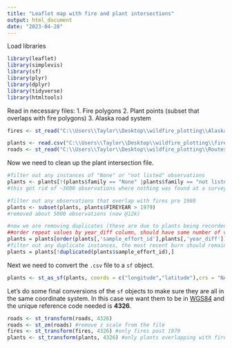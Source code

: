 ```yaml
---
title: "Leaflet map with fire and plant intersections"
output: html_document
date: "2023-04-28"
---
```


Load libraries

```r
library(leaflet)
library(simplevis)
library(sf)
library(plyr)
library(dplyr)
library(tidyverse)
library(htmltools)
```

Read in necessary files: 
1. Fire polygons 
2. Plant points (subset that overlaps with fire polygons)
3. Alaska road system
```r
fires <- st_read("C:\\Users\\Taylor\\Desktop\\wildfire_plotting\\AlaskaFireHistory_Polygons_1940_2021\\AlaskaFireHistory_Polygons_1940_2021\\AlaskaFireHistory_Polygons.gdb")  

plants <- read.csv("C:\\Users\\Taylor\\Desktop\\wildfire_plotting\\fire_plant_intersection.csv")
roads <- st_read("C:\\Users\\Taylor\\Desktop\\wildfire_plotting\\Routes.gdb\\c1808f0c-470f-48d7-b5ac-9adeef804143.gdb")
```

Now we need to clean up the plant intersection file.
```r
#filter out any instances of "None" or "not listed" observations
plants <- plants[!(plants$family == "None" |plants$family == "not listed"),]
#this got rid of ~3000 observations where nothing was found at a survey site (now @17k)

#filter out any observations that overlap with fires pre 1980
plants <- subset(plants, plants$FIREYEAR > 1979)
#removed about 5000 observations (now @12k)

#now we are removing duplicates (these are due to plants being recorded again if the land burned more than one time)
##order repeat values by year_diff column, should have same number of values
plants = plants[order(plants[,'sample_effort_id'],plants[,'year_diff']),] 
#filter out any duplicate instances, the most recent burn should remain
plants = plants[!duplicated(plants$sample_effort_id),]
```

Next we need to convert the `.csv` file to a `sf` object.
```r
plants <- st_as_sf(plants, coords = c("longitude","latitude"),crs = "NAD83")
```

Let's do some final conversions of the `sf` objects to make sure they are all in the same coordinate system. In this case we want them to be in [WGS84](https://epsg.io/4326) and the unique reference code needed is **4326**.
```r
roads <- st_transform(roads, 4326)
roads <- st_zm(roads) #remove z scale from the file
fires <- st_transform(fires, 4326) #only fires post 1979
plants <- st_transform(plants, 4326) #only plants overlapping with fires (this is the result of the inner join)
```

